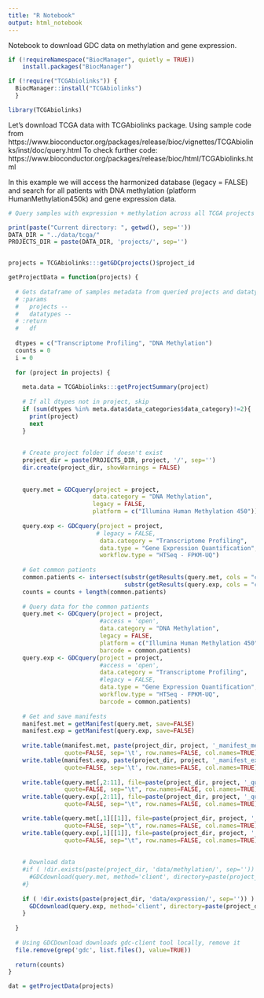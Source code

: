 ```yaml
---
title: "R Notebook"
output: html_notebook
---
```


Notebook to download GDC data on methylation and gene expression.

```r

if (!requireNamespace("BiocManager", quietly = TRUE))
    install.packages("BiocManager")

if (!require("TCGAbiolinks")) {
  BiocManager::install("TCGAbiolinks")
  }

library(TCGAbiolinks)
```

Let's download TCGA data with TCGAbiolinks package.
Using sample code from https://www.bioconductor.org/packages/release/bioc/vignettes/TCGAbiolinks/inst/doc/query.html
To check further code: https://www.bioconductor.org/packages/release/bioc/html/TCGAbiolinks.html

In this example we will access the harmonized database (legacy = FALSE) and search for all patients with DNA methylation (platform HumanMethylation450k) and gene expression data.

```r
# Query samples with expression + methylation across all TCGA projects

print(paste("Current directory: ", getwd(), sep=''))
DATA_DIR = "../data/tcga/"
PROJECTS_DIR = paste(DATA_DIR, 'projects/', sep='')


projects = TCGAbiolinks:::getGDCprojects()$project_id

getProjectData = function(projects) {
  
  # Gets dataframe of samples metadata from queried projects and datatypes.
  # :params
  #   projects --
  #   datatypes --
  # :return
  #   df
  
  dtypes = c("Transcriptome Profiling", "DNA Methylation")
  counts = 0
  i = 0
  
  for (project in projects) {
    
    meta.data = TCGAbiolinks:::getProjectSummary(project)
    
    # If all dtypes not in project, skip
    if (sum(dtypes %in% meta.data$data_categories$data_category)!=2){
      print(project)
      next
    }
    
    
    # Create project folder if doesn't exist
    project_dir = paste(PROJECTS_DIR, project, '/', sep='')
    dir.create(project_dir, showWarnings = FALSE)
    
    
    query.met = GDCquery(project = project,
                        data.category = "DNA Methylation",
                        legacy = FALSE,
                        platform = c("Illumina Human Methylation 450"))
      
    query.exp <- GDCquery(project = project,
                         # legacy = FALSE,
                          data.category = "Transcriptome Profiling",
                          data.type = "Gene Expression Quantification", 
                          workflow.type = "HTSeq - FPKM-UQ")
    
    # Get common patients
    common.patients <- intersect(substr(getResults(query.met, cols = "cases"), 1, 12),
                                 substr(getResults(query.exp, cols = "cases"), 1, 12))
    counts = counts + length(common.patients)
    
    # Query data for the common patients
    query.met <- GDCquery(project = project,
                          #access = 'open',
                          data.category = "DNA Methylation",
                          legacy = FALSE,
                          platform = c("Illumina Human Methylation 450"),
                          barcode = common.patients)
    query.exp <- GDCquery(project = project,
                          #access = 'open',
                          data.category = "Transcriptome Profiling",
                          #legacy = FALSE,
                          data.type = "Gene Expression Quantification", 
                          workflow.type = "HTSeq - FPKM-UQ",
                          barcode = common.patients)
    
    # Get and save manifests
    manifest.met = getManifest(query.met, save=FALSE)
    manifest.exp = getManifest(query.exp, save=FALSE)
    
    write.table(manifest.met, paste(project_dir, project, '_manifest_meth.txt', sep=''), 
                quote=FALSE, sep='\t', row.names=FALSE, col.names=TRUE)
    write.table(manifest.exp, paste(project_dir, project, '_manifest_expr.txt', sep=''), 
                quote=FALSE, sep='\t', row.names=FALSE, col.names=TRUE)
    
    write.table(query.met[,2:11], file=paste(project_dir, project, '_query_meth.tsv',sep=''), 
                quote=FALSE, sep="\t", row.names=FALSE, col.names=TRUE)
    write.table(query.exp[,2:11], file=paste(project_dir, project, '_query_expr.csv', sep=''), 
                quote=FALSE, sep="\t", row.names=FALSE, col.names=TRUE)

    write.table(query.met[,1][[1]], file=paste(project_dir, project, '_methylation.csv', sep=''),
                quote=FALSE, sep="\t", row.names=FALSE, col.names=TRUE)
    write.table(query.exp[,1][[1]], file=paste(project_dir, project, '_expression.csv', sep=''),
                quote=FALSE, sep="\t", row.names=FALSE, col.names=TRUE)
    
    
    # Download data
    #if ( !dir.exists(paste(project_dir, 'data/methylation/', sep='')) ) {
      #GDCdownload(query.met, method='client', directory=paste(project_dir, 'data/methylation/',sep=''), files.per.chunk=NULL)
    #}
    
    if ( !dir.exists(paste(project_dir, 'data/expression/', sep='')) ) {
      GDCdownload(query.exp, method='client', directory=paste(project_dir, 'data/expression/',sep=''), files.per.chunk=NULL)
    }
    
  }
  
  # Using GDCDownload downloads gdc-client tool locally, remove it
  file.remove(grep('gdc', list.files(), value=TRUE))
  
  return(counts)
}

dat = getProjectData(projects)
```

